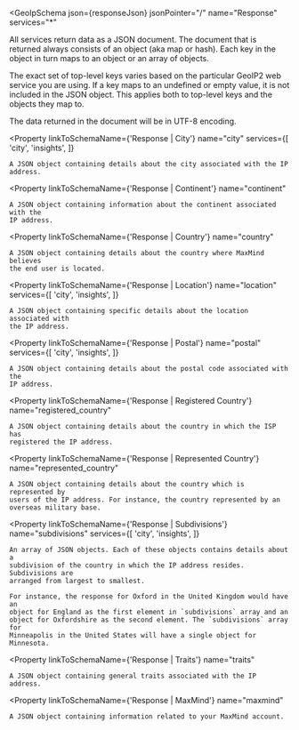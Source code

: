 
<GeoIpSchema
  json={responseJson}
  jsonPointer="/"
  name="Response"
  services="*"
>
  All services return data as a JSON document. The document that is returned
  always consists of an object (aka map or hash). Each key in the object in turn
  maps to an object or an array of objects.

The exact set of top-level keys varies based on the particular GeoIP2 web
service you are using. If a key maps to an undefined or empty value, it is not
included in the JSON object. This applies both to top-level keys and the objects
they map to.

The data returned in the document will be in UTF-8 encoding.

  <Property
    linkToSchemaName={'Response | City'}
    name="city"
    services={[
      'city',
      'insights',
    ]}
  >
    A JSON object containing details about the city associated with the IP
    address.
  </Property>

  <Property
    linkToSchemaName={'Response | Continent'}
    name="continent"
  >
    A JSON object containing information about the continent associated with the
    IP address.
  </Property>

  <Property
    linkToSchemaName={'Response | Country'}
    name="country"
  >
    A JSON object containing details about the country where MaxMind believes
    the end user is located.
  </Property>

  <Property
    linkToSchemaName={'Response | Location'}
    name="location"
    services={[
      'city',
      'insights',
    ]}
  >
    A JSON object containing specific details about the location associated with
    the IP address.
  </Property>

  <Property
    linkToSchemaName={'Response | Postal'}
    name="postal"
    services={[
      'city',
      'insights',
    ]}
  >
    A JSON object containing details about the postal code associated with the
    IP address.
  </Property>

  <Property
    linkToSchemaName={'Response | Registered Country'}
    name="registered_country"
  >
    A JSON object containing details about the country in which the ISP has
    registered the IP address.
  </Property>

  <Property
    linkToSchemaName={'Response | Represented Country'}
    name="represented_country"
  >
    A JSON object containing details about the country which is represented by
    users of the IP address. For instance, the country represented by an
    overseas military base.
  </Property>

  <Property
    linkToSchemaName={'Response | Subdivisions'}
    name="subdivisions"
    services={[
      'city',
      'insights',
    ]}
  >
    An array of JSON objects. Each of these objects contains details about a
    subdivision of the country in which the IP address resides. Subdivisions are
    arranged from largest to smallest.

    For instance, the response for Oxford in the United Kingdom would have an
    object for England as the first element in `subdivisions` array and an
    object for Oxfordshire as the second element. The `subdivisions` array for
    Minneapolis in the United States will have a single object for Minnesota.

  </Property>

  <Property
    linkToSchemaName={'Response | Traits'}
    name="traits"
  >
    A JSON object containing general traits associated with the IP address.
  </Property>

  <Property
    linkToSchemaName={'Response | MaxMind'}
    name="maxmind"
  >
    A JSON object containing information related to your MaxMind account.
  </Property>
</GeoIpSchema>
